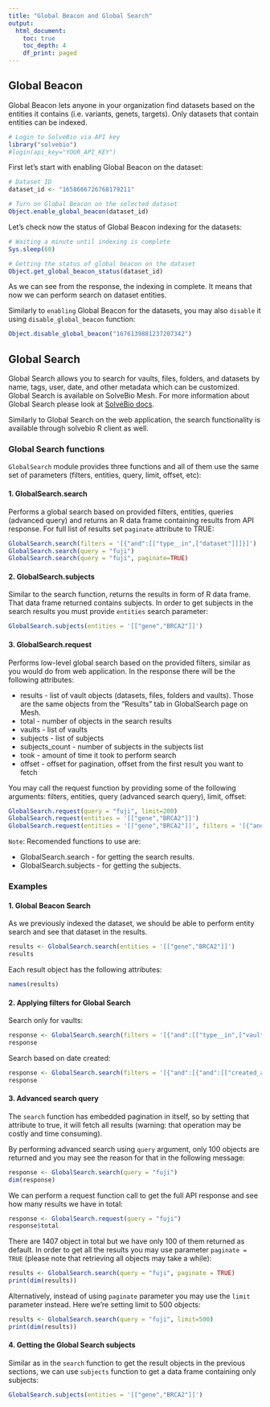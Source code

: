 ```yaml
---
title: "Global Beacon and Global Search"
output:
  html_document:
    toc: true
    toc_depth: 4
    df_print: paged
---
```


## Global Beacon

Global Beacon lets anyone in your organization find datasets based on the entities it contains (i.e. variants, genets, targets). Only datasets that contain entities can be indexed.

```r
# Login to SolveBio via API key
library("solvebio")
#login(api_key="YOUR_API_KEY")
```

First let's start with enabling Global Beacon on the dataset:
```r
# Dataset ID
dataset_id <- "1658666726768179211"

# Turn on Global Beacon on the selected dataset
Object.enable_global_beacon(dataset_id)
```

Let's check now the status of Global Beacon indexing for the datasets:
```r
# Waiting a minute until indexing is complete
Sys.sleep(60)

# Getting the status of global beacon on the dataset
Object.get_global_beacon_status(dataset_id)
```
As we can see from the response, the indexing in complete. It means that now we can perform search on dataset entities.

Similarly to `enabling` Global Beacon for the datasets, you may also `disable` it using `disable_global_beacon` function:
```R
Object.disable_global_beacon("1676139881237207342")
``` 


## Global Search

Global Search allows you to search for vaults, files, folders, and datasets by name, tags, user, date, and other metadata which can be customized.
Global Search is available on SolveBio Mesh. For more information about Global Search please look at [SolveBio docs](https://docs.solvebio.com/search/).

Similarly to Global Search on the web application, the search functionality is available through solvebio R client as well.

### Global Search functions

`GlobalSearch` module provides three functions and all of them use the same set of parameters (filters, entities, query, limit, offset, etc):

#### 1. GlobalSearch.search
   Performs a global search based on provided filters, entities, queries (advanced query) and returns an R data frame containing results from API response. For full list of results set `paginate` attribute to TRUE:

   ```R
   GlobalSearch.search(filters = '[{"and":[["type__in",["dataset"]]]}]')
   GlobalSearch.search(query = "fuji")
   GlobalSearch.search(query = "fuji", paginate=TRUE)
   ```

#### 2. GlobalSearch.subjects
   Similar to the search function, returns the results in form of R data frame. That data frame returned contains subjects. In order to get subjects in the search results you must provide `entities` search parameter:

   ```R
   GlobalSearch.subjects(entities = '[["gene","BRCA2"]]')
   ```
   
#### 3. GlobalSearch.request
   Performs low-level global search based on the provided filters, similar as you would do from web application.
   In the response there will be the following attributes:
   
   - results - list of vault objects (datasets, files, folders and vaults). Those are the same objects from the "Results" tab in GlobalSearch page on Mesh.
   - total - number of objects in the search results
   - vaults - list of vaults
   - subjects - list of subjects
   - subjects_count - number of subjects in the subjects list
   - took - amount of time it took to perform search
   - offset - offset for pagination, offset from the first result you want to fetch
   
   You may call the request function by providing some of the following arguments: filters, entities, query (advanced search query), limit, offset:

   ```R
   GlobalSearch.request(query = "fuji", limit=200)
   GlobalSearch.request(entities = '[["gene","BRCA2"]]')
   GlobalSearch.request(entities = '[["gene","BRCA2"]]', filters = '[{"and":[{"and":[["created_at__range",["2021-11-28","2021-12-28"]]]},["type__in",["dataset"]]]}]')
   ```


`Note`: Recomended functions to use are:

- GlobalSearch.search - for getting the search results.
- GlobalSearch.subjects - for getting the subjects.

### Examples


#### 1. Global Beacon Search

As we previously indexed the dataset, we should be able to perform entity search and see that dataset in the results.
```r
results <- GlobalSearch.search(entities = '[["gene","BRCA2"]]')
results
```

Each result object has the following attributes:
```r
names(results)
```


#### 2. Applying filters for Global Search

Search only for vaults:
```r
response <- GlobalSearch.search(filters = '[{"and":[["type__in",["vault"]]]}]')
response
```

Search based on date created:
```r
response <- GlobalSearch.search(filters = '[{"and":[{"and":[["created_at__range",["2021-11-21","2021-12-28"]]]}]}]')
response
```


#### 3. Advanced search query

The `search` function has embedded pagination in itself, so by setting that attribute to true, it will fetch all results (warning: that operation may be costly and time consuming).

By performing advanced search using `query` argument, only 100 objects are returned and you may see the reason for that in the following message:
```r
response <- GlobalSearch.search(query = "fuji")
dim(response)
```

We can perform a request function call to get the full API response and see how many results we have in total:
```r
response <- GlobalSearch.request(query = "fuji")
response$total
```

There are 1407 object in total but we have only 100 of them returned as default. In order to get all the results you may use parameter `paginate = TRUE` (please note that retrieving all objects may take a while):

```r
results <- GlobalSearch.search(query = "fuji", paginate = TRUE)
print(dim(results))
```


Alternatively, instead of using `paginate` parameter you may use the `limit` parameter instead. Here we're setting limit to 500 objects:
```r
results <- GlobalSearch.search(query = "fuji", limit=500)
print(dim(results))
```


#### 4. Getting the Global Search subjects

Similar as in the `search` function to get the result objects in the previous sections, we can use `subjects` function to get a data frame containing only subjects:

```r
GlobalSearch.subjects(entities = '[["gene","BRCA2"]]')
```

